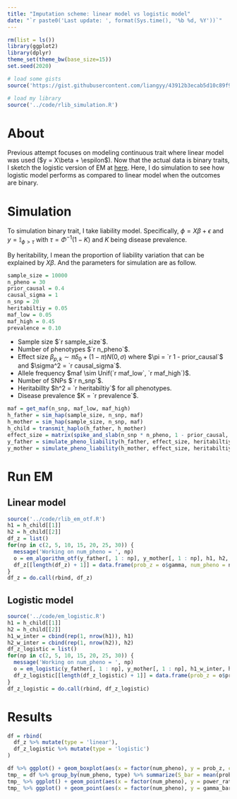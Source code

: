 ```yaml
---
title: "Imputation scheme: linear model vs logistic model"
date: "`r paste0('Last update: ', format(Sys.time(), '%b %d, %Y'))`"    
---
```


$$
\newcommand{\E}{\text{E}}
$$

```r
rm(list = ls())
library(ggplot2)
library(dplyr)
theme_set(theme_bw(base_size=15))
set.seed(2020)

# load some gists
source('https://gist.githubusercontent.com/liangyy/43912b3ecab5d10c89f9d4b2669871c9/raw/3ca651cfa53ffccb8422f432561138a46e93710f/my_ggplot_theme.R')

# load my library
source('../code/rlib_simulation.R')
```

# About

Previous attempt focuses on modeling continuous trait where linear model was used ($y = X\beta + \espilon$). 
Now that the actual data is binary traits, I sketch the logistic version of EM at [here](second_idea_outline_logistic.html).
Here, I do simulation to see how logistic model performs as compared to linear model when the outcomes are binary.

# Simulation

To simulation binary trait, I take liability model.
Specifically, $\phi = X\beta+ \epsilon$ and $y = \mathbb{I}_{\phi > \tau}$ with $\tau = \Phi^{-1}(1 - K)$ and $K$ being disease prevalence.

By heritability, I mean the proportion of liability variation that can be explained by $X\beta$.
And the parameters for simulation are as follow.

```r
sample_size = 10000
n_pheno = 30
prior_causal = 0.4
causal_sigma = 1
n_snp = 20
heritabiltiy = 0.05
maf_low = 0.05
maf_high = 0.45
prevalence = 0.10
```

* Sample size $`r sample_size`$.
* Number of phenotypes $`r n_pheno`$.
* Effect size $\beta_{p, k} \sim \pi \delta_0 + (1 - \pi) N(0, \sigma)$ where $\pi = `r 1 - prior_causal`$ and $\sigma^2 = `r causal_sigma`$.
* Allele frequency $maf \sim Unif(`r maf_low`, `r maf_high`)$.
* Number of SNPs $`r n_snp`$.
* Heritabillty $h^2 = `r heritabiltiy`$ for all phenotypes.
* Disease prevalence $K = `r prevalence`$.

```r
maf = get_maf(n_snp, maf_low, maf_high)
h_father = sim_hap(sample_size, n_snp, maf)
h_mother = sim_hap(sample_size, n_snp, maf)
h_child = transmit_haplo(h_father, h_mother)
effect_size = matrix(spike_and_slab(n_snp * n_pheno, 1 - prior_causal, causal_sigma), nrow = n_snp, ncol = n_pheno)
y_father = simulate_pheno_liability(h_father, effect_size, heritabiltiy, maf, prevalence)
y_mother = simulate_pheno_liability(h_mother, effect_size, heritabiltiy, maf, prevalence)
```

# Run EM

## Linear model

```r
source('../code/rlib_em_otf.R')
h1 = h_child[[1]]
h2 = h_child[[2]]
df_z = list()
for(np in c(2, 5, 10, 15, 20, 25, 30)) {
  message('Working on num_pheno = ', np)
  o = em_algorithm_otf(y_father[, 1 : np], y_mother[, 1 : np], h1, h2, maxiter = 50)
  df_z[[length(df_z) + 1]] = data.frame(prob_z = o$gamma, num_pheno = np)
}
df_z = do.call(rbind, df_z)
```

## Logistic model

```r
source('../code/em_logistic.R')
h1 = h_child[[1]]
h2 = h_child[[2]]
h1_w_inter = cbind(rep(1, nrow(h1)), h1)
h2_w_inter = cbind(rep(1, nrow(h2)), h2)
df_z_logistic = list()
for(np in c(2, 5, 10, 15, 20, 25, 30)) {
  message('Working on num_pheno = ', np)
  o = em_logistic(y_father[, 1 : np], y_mother[, 1 : np], h1_w_inter, h2_w_inter, prior_prob_z = 0.5, maxiter = 50)
  df_z_logistic[[length(df_z_logistic) + 1]] = data.frame(prob_z = o$prob_z, num_pheno = np)
}
df_z_logistic = do.call(rbind, df_z_logistic)
```

# Results

```r
df = rbind(
  df_z %>% mutate(type = 'linear'),
  df_z_logistic %>% mutate(type = 'logistic')
)
```

```r
df %>% ggplot() + geom_boxplot(aes(x = factor(num_pheno), y = prob_z, color = type))
tmp_ = df %>% group_by(num_pheno, type) %>% summarize(S_bar = mean(prob_z ^ 2 + (1 - prob_z) ^ 2), gamma_bar = mean(prob_z)) %>% mutate(power_ratio = gamma_bar / sqrt(S_bar))  
tmp_ %>% ggplot() + geom_point(aes(x = factor(num_pheno), y = power_ratio, color = type), position = position_dodge(1))
tmp_ %>% ggplot() + geom_point(aes(x = factor(num_pheno), y = gamma_bar, color = type), position = position_dodge(1))
  
```

